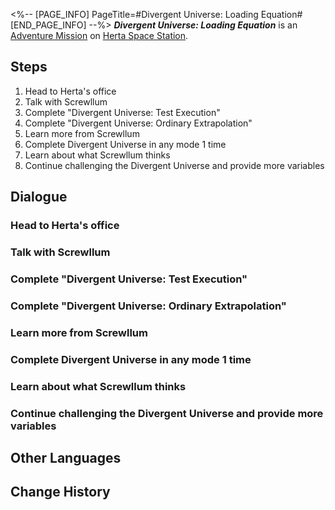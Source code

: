 <%-- [PAGE_INFO]
PageTitle=#Divergent Universe: Loading Equation#
[END_PAGE_INFO] --%>
{{Stub|Dialogue.}}
{{Mission Infobox
|id            = 8023401
|title         = 
|image         = <!--Mission Divergent Universe Loading Equation.png-->
|type          = Adventure
|event_name    = 
|chapter       = 
|requirements  = 
* [[Adventure Mission]] ''[[Good Stuff]]'' completed
* [[Trailblaze Mission]] ''[[Stranger in a Strange Land]]'' completed
|summary       = <!--official mission summary from Fate's Atlas-->
|characters    = Screwllum; Trailblazer
|startLocation = [[Herta Space Station]] - [[Herta's Office]]
|world         = Herta Space Station
|area          = Herta's Office
|prev          = Good Stuff
|next          = 
|rewards       = Credit*5,000
}}
'''''Divergent Universe: Loading Equation''''' is an [[Adventure Mission]] on [[Herta Space Station]].

==Steps==
# Head to Herta's office
# Talk with Screwllum
# Complete "Divergent Universe: Test Execution"
# Complete "Divergent Universe: Ordinary Extrapolation"
# Learn more from Screwllum
# Complete Divergent Universe in any mode 1 time
# Learn about what Screwllum thinks
# Continue challenging the Divergent Universe and provide more variables

<!--
==Gameplay Notes==

--><!--
==Trial Character==

-->
==Dialogue==
{{Stub Dialogue}}

===Head to Herta's office{{subst:void|<!--802340101-->}}===
{{Mission Description|type=adventure|location=Herta's Office|Great inventions often arise from a stroke of inspiration by geniuses and the thousand waves of the era.}}
{{Dialogue Start}}
:{{tx}}
{{Dialogue End}}

===Talk with Screwllum{{subst:void|<!--802340102-->}}===
{{Mission Description|type=adventure|location=(The Radiant Feldspar/The Trailblaze's Stern/The Tatalov/The Soaring Clock Hand)|update|Plant a flower among the collision of ideas and wait for it to sprout in the future.}}
{{Dialogue Start}}
:{{tx}}
{{Dialogue End}}

===Complete "Divergent Universe: Test Execution"{{subst:void|<!--802340103-->}}===
{{Mission Description|type=adventure|location=(The Radiant Feldspar/The Trailblaze's Stern/The Tatalov/The Soaring Clock Hand)|update|Nameless falls from the dream into the mortal realm, while the mortal realm catches Nameless in dreams.}}
{{Dialogue Start}}
:{{tx}}
{{Dialogue End}}

===Complete "Divergent Universe: Ordinary Extrapolation"{{subst:void|<!--802340110-->}}===
{{Dialogue Start}}
:{{tx}}
{{Dialogue End}}

===Learn more from Screwllum{{subst:void|<!--802340104-->}}===
{{Mission Description|type=adventure|location=(The Radiant Feldspar/The Trailblaze's Stern/The Tatalov/The Soaring Clock Hand)|update|In the equation between the Aeons and mortals, where will Truth make its choice?}}
{{Dialogue Start}}
:{{tx}}
{{Dialogue End}}

===Complete Divergent Universe in any mode 1 time{{subst:void|<!--802340107-->}}===
{{Mission Description|type=adventure|location=(The Radiant Feldspar/The Trailblaze's Stern/The Tatalov/The Soaring Clock Hand)|update|Step into their story, witness their lives, and remember their existence.}}
{{Dialogue Start}}
:{{tx}}
{{Dialogue End}}

===Learn about what Screwllum thinks{{subst:void|<!--802340106-->}}===
{{Mission Description|type=adventure|location=(The Radiant Feldspar/The Trailblaze's Stern/The Tatalov/The Soaring Clock Hand)|update|Please, close your eyes and listen to the melody behind those names.}}
{{Dialogue Start}}
:{{tx}}
{{Dialogue End}}

===Continue challenging the Divergent Universe and provide more variables{{subst:void|<!--802340105-->}}===
{{Mission Description|type=adventure|location=(The Radiant Feldspar/The Trailblaze's Stern/The Tatalov/The Soaring Clock Hand)|update|Step into their story, witness their lives, and remember their existence.}}
{{Dialogue Start}}
:{{tx}}
{{Dialogue End}}

==Other Languages==
{{Other Languages
|en   = Divergent Universe: Loading Equation
|zhs  = 差分宇宙：方程载入
|zht  = 差分宇宙：方程式載入
|ja   = 階差宇宙：方程式の読み込み
|ko   = 차분화 우주: 방정식 로딩
|es   = Universo Diferenciado: Cargando ecuación
|fr   = Univers parallèle : Chargement d'équation
|ru   = Расходящаяся вселенная: Загрузка уравнения
|th   = จักรวาลต่างมิติ: โหลดสมการ
|vi   = Vũ Trụ Sai Phân: Tải Phương Trình
|de   = Divergentes Universum: Gleichungsladung
|id   = Divergent Universe: Pemuatan Persamaan
|pt   = Universo Divergente: Carregando Equação
}}

==Change History==
{{Change History|2.3}}
